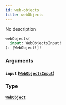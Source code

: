 ```yaml
---
id: web-objects
title: webObjects
---
```



No description

```graphql
webObjects(
  input: WebObjectsInput!
): [WebObject!]!
```


### Arguments

#### `input` ([`WebObjectsInput`](../../references/inputs/web-objects-input))




### Type

#### [`WebObject`](../../references/objects/web-object) 






